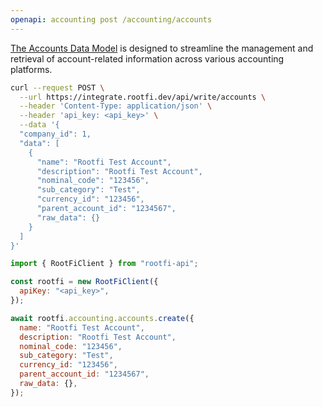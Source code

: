 ```yaml
---
openapi: accounting post /accounting/accounts
---
```


[The Accounts Data Model](https://docs.rootfi.dev/api-reference/accounts/overview) is designed to streamline the management and retrieval of account-related information across various accounting platforms.

<RequestExample>

```bash cURL
curl --request POST \
  --url https://integrate.rootfi.dev/api/write/accounts \
  --header 'Content-Type: application/json' \
  --header 'api_key: <api_key>' \
  --data '{
  "company_id": 1,
  "data": [
    {
      "name": "Rootfi Test Account",
      "description": "Rootfi Test Account",
      "nominal_code": "123456",
      "sub_category": "Test",
      "currency_id": "123456",
      "parent_account_id": "1234567",
      "raw_data": {}
    }
  ]
}'
```

```javascript NodeJS
import { RootFiClient } from "rootfi-api";

const rootfi = new RootFiClient({
  apiKey: "<api_key>",
});

await rootfi.accounting.accounts.create({
  name: "Rootfi Test Account",
  description: "Rootfi Test Account",
  nominal_code: "123456",
  sub_category: "Test",
  currency_id: "123456",
  parent_account_id: "1234567",
  raw_data: {},
});
```

</RequestExample>

